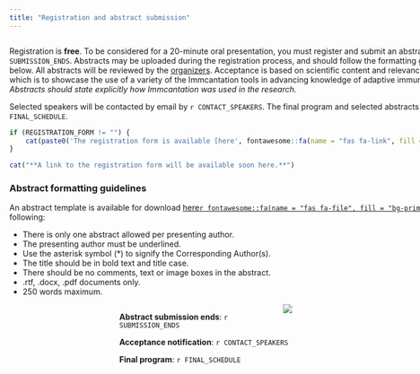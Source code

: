 ```yaml
--- 
title: "Registration and abstract submission"
---
```


<!-- main text -->
<div style="max-width: 55rem; float:left;">
Registration is **free**<!-- and will be open until `r REGISTRATION_ENDS`-->. To be considered for a 20-minute oral presentation, you must register and submit an abstract by `r SUBMISSION_ENDS`. 
Abstracts may be uploaded during the registration process, and should follow the formatting guidelines described below. All abstracts will be reviewed by the [organizers](https://medicine.yale.edu/lab/kleinstein/people/). Acceptance is based on scientific content and relevance to the meeting goal, which is to showcase 
the use of a variety of the Immcantation tools in advancing knowledge of adaptive immune responses. *Abstracts should state explicitly how Immcantation was used in the research.*

Selected speakers will be contacted by email by `r CONTACT_SPEAKERS`.
The final program and selected abstracts will be published on `r FINAL_SCHEDULE`.


```r
if (REGISTRATION_FORM != "") {
    cat(paste0('The registration form is available [here', fontawesome::fa(name = "fas fa-link", fill = "bg-primary"),'](',REGISTRATION_FORM,')'))
}
```

```r
cat("**A link to the registration form will be available soon here.**")
```

<!-- 
The registration form is available [here`r fontawesome::fa(name = "fas fa-link", fill = "bg-primary")`](`r REGISTRATION_FORM`).
-->

### Abstract formatting guidelines

An abstract template is available for download <a href="static/AbstractTemplate.docx">here`r fontawesome::fa(name = "fas fa-file", fill = "bg-primary")`</a>. Please note the following:

* There is only one abstract allowed per presenting author.
* The presenting author must be underlined.
* Use the asterisk symbol (*) to signify the Corresponding Author(s).
* The title should be in bold text and title case.
* There should be no comments, text or image boxes in the abstract.
* .rtf, .docx, .pdf  documents only.
* 250 words maximum.
</div>

<!-- side box -->
<div class="card text-white bg-primary mb-3" style="max-width: 35rem; float:right;">
<div class="card-header"><img src='static/immcantation-circle.png' style="max-width: 10rem; float:right;"></div>
<div class="card-body">
<div class="card-title"></div>
<div class="card-text">

<!-- <button type="button" class="btn btn-outline-primary">[Go to the <br> registration form](`r REGISTRATION_FORM`)</button> -->

**Abstract submission ends**: `r SUBMISSION_ENDS`

**Acceptance notification**: `r CONTACT_SPEAKERS`

**Final program**: `r FINAL_SCHEDULE`

<!--**Registration ends**: `r REGISTRATION_ENDS`-->

</div></div>
 </div>